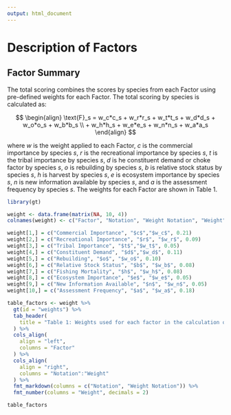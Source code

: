 ```yaml
---
output: html_document
---
```


# Description of Factors

## Factor Summary

The total scoring combines the scores by species from each Factor using pre-defined weights for each Factor. The total scoring by species is calculated as:

$$
\begin{align}
\text{F}_s = w_c*c_s + w_r*r_s + w_t*t_s + w_d*d_s + w_o*o_s + w_b*b_s \\
+ w_h*h_s + w_e*e_s + w_n*n_s + w_a*a_s
\end{align}
$$

where $w$ is the weight applied to each Factor, $c$ is the commercial importance by species $s$, $r$ is the recreational importance by species $s$, $t$ is the tribal importance by species $s$, $d$ is he constituent demand or choke factor by species $s$, $o$ is rebuilding by species $s$, $b$ is relative stock status by species $s$, $h$ is harvest by species $s$, $e$ is ecosystem importance by species $s$, $n$ is new information available by species $s$, and $a$ is the assessment frequency by species $s$. The weights for each Factor are shown in Table 1.

```r
library(gt)

weight <- data.frame(matrix(NA, 10, 4))
colnames(weight) <- c("Factor", "Notation", "Weight Notation", "Weight")

weight[1,] = c("Commercial Importance", "$c$","$w_c$", 0.21)
weight[2,] = c("Recreational Importance", "$r$", "$w_r$", 0.09)
weight[3,] = c("Tribal Importance", "$t$","$w_t$", 0.05)
weight[4,] = c("Constituent Demand", "$d$","$w_d$", 0.11)
weight[5,] = c("Rebuilding", "$o$", "$w_o$", 0.10)
weight[6,] = c("Relative Stock Status", "$b$", "$w_b$", 0.08)
weight[7,] = c("Fishing Mortality", "$h$", "$w_h$", 0.08)
weight[8,] = c("Ecosystem Importance", "$e$", "$w_e$", 0.05)
weight[9,] = c("New Information Available", "$n$", "$w_n$", 0.05)
weight[10,] = c("Assessment Frequency", "$a$", "$w_a$", 0.18)

table_factors <- weight %>%
  gt(id = "weights") %>%
  tab_header(
    title = "Table 1: Weights used for each factor in the calculation of total factor score by species."
  ) %>%
  cols_align(
    align = "left",
    columns = "Factor"
  ) %>%
  cols_align(
    align = "right",
    columns = "Notation":"Weight"
  ) %>%
  fmt_markdown(columns = c("Notation", "Weight Notation")) %>%
  fmt_number(columns = "Weight", decimals = 2)

table_factors

```
